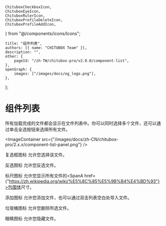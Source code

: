 	ChituboxCheckboxIcon,
	ChituboxEyeIcon,
	ChituboxRulerIcon,
	ChituboxProfileDeleteIcon,
	ChituboxProfileAddIcon,
} from "@/components/icons/Icons";

	title: "组件列表",
	authors: [{ name: "CHITUBOX Team" }],
	description: "",
	other: {
		pageId: "/zh-TW/chitubox-pro/v2.0.0/component-list",
	},
	openGraph: {
		images: ["/images/docs/og_logo.png"],
	},
};

# 组件列表

所有加载完成的文件都会显示在文件列表中。你可以同时选择多个文件，还可以通过单击全选按钮来选择所有文件。

<ImageContainer
	src={"/images/docs/zh-CN/chitubox-pro/2.x.x/component-list-panel.png"}
/>

复选框图标 <ChituboxCheckboxIcon /> 允许您选择该文件。

反选图标 <InvertSelection /> 允许您反选文件。

标尺图标 <ChituboxRulerIcon /> 允许您显示所有文件的<SpanA href={"https://zh.wikipedia.org/wiki/%E5%8C%85%E5%9B%B4%E4%BD%93"}>包围体</SpanA>尺寸。

添加图标 <ChituboxProfileAddIcon /> 允许您添加文件，也可以通过双击列表空白处导入文件。

垃圾桶图标 <ChituboxProfileDeleteIcon /> 允许您删除所选文件。

眼睛图标 <ChituboxEyeIcon /> 允许您隐藏文件。